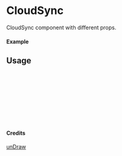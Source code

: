 
<Meta of={CloudSync} title="unDraw/CloudSync" />

# CloudSync

CloudSync component with different props.

#### Example

<Canvas of={CloudSync.Primary} />

## Usage

```ts
import { CloudSync } from "yadl-ui";

const Example = () => {
  return (
      <CloudSync />
  );
};

export default Example;
```

#### Credits
[unDraw](https://undraw.co/illustrations)
